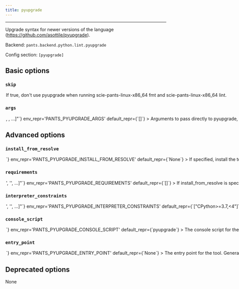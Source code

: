 ```yaml
---
title: pyupgrade
---
```



---

Upgrade syntax for newer versions of the language (https://github.com/asottile/pyupgrade).

Backend: <span className="color--primary">`pants.backend.python.lint.pyupgrade`</span>

Config section: <span className="color--primary">`[pyupgrade]`</span>

<span className={styles.options}>

## Basic options

### `skip`

<Option
  cli_repr={`--[no-]pyupgrade-skip`}
  env_repr='PANTS_PYUPGRADE_SKIP'
  default_repr={`False`}
>

If true, don&#x27;t use pyupgrade when running `scie-pants-linux-x86_64 fmt` and `scie-pants-linux-x86_64 lint`.

</Option>

### `args`

<Option
  cli_repr={`--pyupgrade-args="[<shell_str>, <shell_str>, ...]"`}
  env_repr='PANTS_PYUPGRADE_ARGS'
  default_repr={`[]`}
>

Arguments to pass directly to pyupgrade, e.g. `--pyupgrade-args='--py39-plus --keep-runtime-typing'`.

</Option>

## Advanced options

### `install_from_resolve`

<Option
  cli_repr={`--pyupgrade-install-from-resolve=<str>`}
  env_repr='PANTS_PYUPGRADE_INSTALL_FROM_RESOLVE'
  default_repr={`None`}
>

If specified, install the tool using the lockfile for this named resolve.

This resolve must be defined in `[python].resolves`, as described in https://www.pantsbuild.org/v2.19/docs/python-third-party-dependencies#user-lockfiles.

The resolve&#x27;s entire lockfile will be installed, unless specific requirements are listed via the `requirements` option, in which case only those requirements will be installed. This is useful if you don&#x27;t want to invalidate the tool&#x27;s outputs when the resolve incurs changes to unrelated requirements.

If unspecified, and the `lockfile` option is unset, the tool will be installed using the default lockfile shipped with Pants.

If unspecified, and the `lockfile` option is set, the tool will use the custom `pyupgrade` &quot;tool lockfile&quot; generated from the `version` and `extra_requirements` options. But note that this mechanism is deprecated.

</Option>

### `requirements`

<Option
  cli_repr={`--pyupgrade-requirements="['<str>', '<str>', ...]"`}
  env_repr='PANTS_PYUPGRADE_REQUIREMENTS'
  default_repr={`[]`}
>

If `install_from_resolve` is specified, install these requirements, at the versions provided by the specified resolve&#x27;s lockfile.

Values can be pip-style requirements (e.g., `tool` or `tool==1.2.3` or `tool>=1.2.3`), or addresses of `python_requirement` targets (or targets that generate or depend on `python_requirement` targets).

The lockfile will be validated against the requirements - if a lockfile doesn&#x27;t provide the requirement (at a suitable version, if the requirement specifies version constraints) Pants will error.

If unspecified, install the entire lockfile.

</Option>

### `interpreter_constraints`

<Option
  cli_repr={`--pyupgrade-interpreter-constraints="['<str>', '<str>', ...]"`}
  env_repr='PANTS_PYUPGRADE_INTERPRETER_CONSTRAINTS'
  default_repr={`["CPython>=3.7,<4"]`}
>

Python interpreter constraints for this tool.

</Option>

### `console_script`

<Option
  cli_repr={`--pyupgrade-console-script=<str>`}
  env_repr='PANTS_PYUPGRADE_CONSOLE_SCRIPT'
  default_repr={`pyupgrade`}
>

The console script for the tool. Using this option is generally preferable to (and mutually exclusive with) specifying an `--entry-point` since console script names have a higher expectation of staying stable across releases of the tool. Usually, you will not want to change this from the default.

</Option>

### `entry_point`

<Option
  cli_repr={`--pyupgrade-entry-point=<str>`}
  env_repr='PANTS_PYUPGRADE_ENTRY_POINT'
  default_repr={`None`}
>

The entry point for the tool. Generally you only want to use this option if the tool does not offer a `--console-script` (which this option is mutually exclusive with). Usually, you will not want to change this from the default.

</Option>

## Deprecated options

None

</span>
